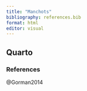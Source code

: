 ```yaml
---
title: "Manchots"
bibliography: references.bib
format: html
editor: visual
---
```


## Quarto

### References

@Gorman2014
